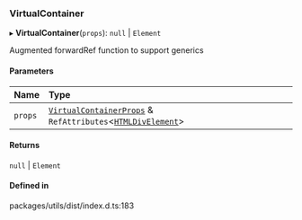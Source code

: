 ### VirtualContainer

▸ **VirtualContainer**(`props`): `null` \| `Element`

Augmented forwardRef function to support generics

#### Parameters

| Name    | Type                                                                                                                                                                 |
| :------ | :------------------------------------------------------------------------------------------------------------------------------------------------------------------- |
| `props` | [`VirtualContainerProps`](/components/virtual-container/props.md) & `RefAttributes`\<[`HTMLDivElement`](https://developer.mozilla.org/docs/Web/API/HTMLDivElement)\> |

#### Returns

`null` \| `Element`

#### Defined in

packages/utils/dist/index.d.ts:183
